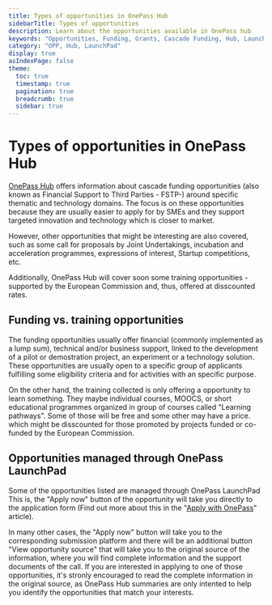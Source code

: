 ```yaml
---
title: Types of opportunities in OnePass Hub
sidebarTitle: Types of opportunities
description: Learn about the opportunities available in OnePass hub
keywords: "Opportunities, Funding, Grants, Cascade Funding, Hub, LaunchPad, OnePass"
category: "OPP, Hub, LaunchPad"
display: true
asIndexPage: false
theme:
  toc: true
  timestamp: true
  pagination: true
  breadcrumb: true
  sidebar: true
---
```


# Types of opportunities in OnePass Hub

[OnePass Hub](https://getonepass.eu/) offers information about cascade funding opportunities (also known as Financial Support to Third Parties - FSTP-) around specific thematic and technology domains. The focus is on these opportunities because they are usually easier to apply for by SMEs and they support targeted innovation and technology which is closer to market.

However, other opportunities that might be interesting are also covered, such as some call for proposals by Joint Undertakings, incubation and acceleration programmes, expressions of interest, Startup competitions, etc.

Additionally, OnePass Hub will cover soon some training opportunities - supported by the European Commission and, thus, offered at disscounted rates.

## Funding vs. training opportunities

The funding opportunities usually offer financial (commonly implemented as a lump sum), technical and/or business support, linked to the development of a pilot or demostration project, an experiment or a technology solution. These opportunities are usually open to a specific group of applicants fulfilling some eligibility criteria and for activities with an specific purpose.

On the other hand, the training collected is only offering a opportunity to learn something. They maybe individual courses, MOOCS, or short educational programmes organized in group of courses called "Learning pathways". Some of those will be free and some other may have a price. which might be disscounted for those promoted by projects funded or co-funded by the European Commission.

## Opportunities managed through OnePass LaunchPad

Some of the opportunities listed are managed through OnePass LaunchPad This is, the "Apply now" button of the opportunity will take you directly to the application form (Find out more about this in the "[Apply with OnePass](/applying)" article).

In many other cases, the "Apply now" button will take you to the corresponding submission platform and there will be an additional button "View opportunity source" that will take you to the original source of the information, where you will find complete information and the support documents of the call. If you are interested in applying to one of those opportunities, it's stronly encouraged to read the complete information in the original source, as OnePass Hub summaries are only intented to help you identify the opportunities that match your interests.
